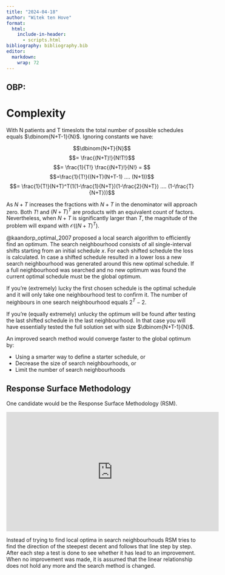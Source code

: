 ```yaml
---
title: "2024-04-18"
author: "Witek ten Hove"
format:
  html:
    include-in-header:
      - scripts.html
bibliography: bibliography.bib
editor: 
  markdown: 
    wrap: 72
---
```


## OBP:

# Complexity

With N patients and T timeslots the total number of possible schedules equals $\dbinom{N+T-1}{N}$. Ignoring constants we have:

$$\dbinom{N+T}{N}$$ $$= \frac{(N+T)!}{N!T!}$$ $$= \frac{1}{T!} \frac{(N+T)!}{N!} = $$ $$=\frac{1}{T!}((N+T)(N+T-1) .... (N+1))$$ $$= \frac{1}{T!}(N+T)^T(1(1-\frac{1}{N+T})(1-\frac{2}{N+T}) .... (1-\frac{T}{N+T}))$$

As $N + T$ increases the fractions with $N + T$ in the denominator will approach zero. Both $T!$ and $(N+T)^T$ are products with an equivalent count of factors. Nevertheless, when $N+T$ is significantly larger than $T$, the magnitude of the problem will expand with $\mathcal{O}((N+T)^T)$.

@kaandorp_optimal_2007 proposed a local search algorithm to efficiently find an optimum. The search neighbourhood consists of all single-interval shifts starting from an initial schedule $x$. For each shifted schedule the loss is calculated. In case a shifted schedule resulted in a lower loss a new search neighbourhood was generated around this new optimal schedule. If a full neighbourhood was searched and no new optimum was found the current optimal schedule must be the global optimum.

If you're (extremely) lucky the first chosen schedule is the optimal schedule and it will only take one neighbourhood test to confirm it. The number of neighbours in one search neighbourhood equals $2^T-2$.

If you're (equally extremely) unlucky the optimum will be found after testing the last shifted schedule in the last neighbourhood. In that case you will have essentially tested the full solution set with size $\dbinom{N+T-1}{N}$.

An improved search method would converge faster to the global optimum by:

- Using a smarter way to define a starter schedule, or
- Decrease the size of search neighbourhoods, or
- Limit the number of search neighbourhoods

## Response Surface Methodology

One candidate would be the Response Surface Methodology (RSM).

```{=html}
<iframe width="560" height="315" src="https://www.youtube.com/embed/videoseries?si=qNvDsvguwVykFs_r&amp;list=PLhnjkyiJB1LNFEV_mR1pMi4zHtIMnnoGr" title="YouTube video player" frameborder="0" allow="accelerometer; autoplay; clipboard-write; encrypted-media; gyroscope; picture-in-picture; web-share" referrerpolicy="strict-origin-when-cross-origin" allowfullscreen></iframe>
```

Instead of trying to find local optima in search neighbourhouds RSM tries to find the direction of the steepest decent and follows that line step by step. After each step a test is done to see whether it has lead to an improvement. When no improvement was made, it is assumed that the linear relationship does not hold any more and the search method is changed.     				

        			

        		

        	
